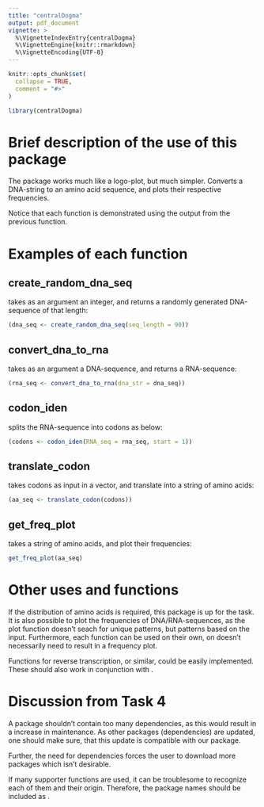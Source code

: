 ```yaml
---
title: "centralDogma"
output: pdf_document
vignette: >
  %\VignetteIndexEntry{centralDogma}
  %\VignetteEngine{knitr::rmarkdown}
  %\VignetteEncoding{UTF-8}
---
```


```r
knitr::opts_chunk$set(
  collapse = TRUE,
  comment = "#>"
)
```

```r
library(centralDogma)
```

# Brief description of the use of this package  
The package works much like a logo-plot, but much simpler. Converts a DNA-string to an amino acid sequence, and plots their respective frequencies.  

Notice that each function is demonstrated using the output from the previous function.  

# Examples of each function  
## create_random_dna_seq  
\code{create_random_dna_seq()} takes as an argument an integer, and returns a randomly generated DNA-sequence of that length:  
```r
(dna_seq <- create_random_dna_seq(seq_length = 90))
```

## convert_dna_to_rna  
\code{convert_dna_to_rna()} takes as an argument a DNA-sequence, and returns a RNA-sequence:  
```r
(rna_seq <- convert_dna_to_rna(dna_str = dna_seq))
```

## codon_iden
\code{codon_iden()} splits the RNA-sequence into codons as below:  
```r
(codons <- codon_iden(RNA_seq = rna_seq, start = 1))
```

## translate_codon  
\code{translate_codon()} takes codons as input in a vector, and translate into a string of amino acids:  
```r
(aa_seq <- translate_codon(codons))
```

## get_freq_plot  
\code{get_freq_plot()} takes a string of amino acids, and plot their frequencies:  
```r
get_freq_plot(aa_seq)
```

# Other uses and functions  
If the distribution of amino acids is required, this package is up for the task. It is also possible to plot the frequencies of DNA/RNA-sequences, as the plot function doesn't seach for unique patterns, but patterns based on the input. Furthermore, each function can be used on their own, on doesn't necessarily need to result in a frequency plot.  

Functions for reverse transcription, or similar, could be easily implemented. These should also work in conjunction with \code{get_freq_plot()}.  

# Discussion from Task 4  
A package shouldn't contain too many dependencies, as this would result in a increase in maintenance. As other packages (dependencies) are updated, one should make sure, that this update is compatible with our package.  

Further, the need for dependencies forces the user to download more packages which isn't desirable.  

If many supporter functions are used, it can be troublesome to recognize each of them and their origin. Therefore, the package names should be included as \code{package::function()}.  